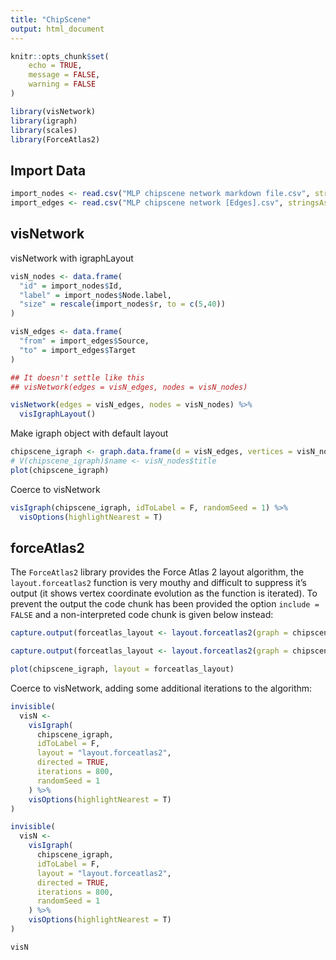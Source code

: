 ```yaml
---
title: "ChipScene"
output: html_document
---
```


```r
knitr::opts_chunk$set(
	echo = TRUE,
	message = FALSE,
	warning = FALSE
)
```

```r
library(visNetwork)
library(igraph)
library(scales)
library(ForceAtlas2)
```

## Import Data

```r
import_nodes <- read.csv("MLP chipscene network markdown file.csv", stringsAsFactors = F)
import_edges <- read.csv("MLP chipscene network [Edges].csv", stringsAsFactors = F)
```

## visNetwork

visNetwork with igraphLayout

```r
visN_nodes <- data.frame(
  "id" = import_nodes$Id,
  "label" = import_nodes$Node.label,
  "size" = rescale(import_nodes$r, to = c(5,40))
)

visN_edges <- data.frame(
  "from" = import_edges$Source,
  "to" = import_edges$Target
)

## It doesn't settle like this
## visNetwork(edges = visN_edges, nodes = visN_nodes) 

visNetwork(edges = visN_edges, nodes = visN_nodes) %>%
  visIgraphLayout()
```

Make igraph object with default layout

```r
chipscene_igraph <- graph.data.frame(d = visN_edges, vertices = visN_nodes)
# V(chipscene_igraph)$name <- visN_nodes$title
plot(chipscene_igraph)
```

Coerce to visNetwork

```r
visIgraph(chipscene_igraph, idToLabel = F, randomSeed = 1) %>%
  visOptions(highlightNearest = T)
```

## forceAtlas2

The `ForceAtlas2` library provides the Force Atlas 2 layout algorithm, the `layout.forceatlas2` function is very mouthy and difficult to suppress it's output (it shows vertex coordinate evolution as the function is iterated). To prevent the output the code chunk has been provided the option `include = FALSE` and a non-interpreted code chunk is given below instead:

```r
capture.output(forceatlas_layout <- layout.forceatlas2(graph = chipscene_igraph, iterations = 400))
```

```r
capture.output(forceatlas_layout <- layout.forceatlas2(graph = chipscene_igraph, iterations = 400))
```

```r
plot(chipscene_igraph, layout = forceatlas_layout)
```


Coerce to visNetwork, adding some additional iterations to the algorithm:

```r
invisible(
  visN <-
    visIgraph(
      chipscene_igraph,
      idToLabel = F,
      layout = "layout.forceatlas2",
      directed = TRUE,
      iterations = 800,
      randomSeed = 1
    ) %>%
    visOptions(highlightNearest = T)
)
```


```r
invisible(
  visN <-
    visIgraph(
      chipscene_igraph,
      idToLabel = F,
      layout = "layout.forceatlas2",
      directed = TRUE,
      iterations = 800,
      randomSeed = 1
    ) %>%
    visOptions(highlightNearest = T)
)
```

```r
visN
```




